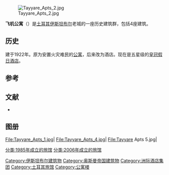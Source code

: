 {{Infobox hotel
| hotel_name         = 伊斯坦布尔老城皇冠假日酒店
| logo               = <!-- 檔案不存在 Crowne_Plaza.svg -->
| image              = Istanbul asv2020-02 img05 Crowne Plaza Old City.jpg
| location           = {{TUR}}[[伊斯坦布尔|伊斯坦布尔]]
| chain              = [[皇冠假日酒店|皇冠假日酒店]]
| latd = 41 |latm = 00 |lats = 35 |latNS = N
| longd= 28 |longm= 57 |longs= 28 |longEW= E
| coordinates_display= inline, title
| owner              = [[土耳其航空|土耳其航空]] 
| number_of_rooms    = 265
| number_of_restaurants = 2
| floor_area         = {{convert|25000|m2|sqft|abbr=on}}
| height             = {{convert|22.91|m|ft|abbr=on}}
| website            = {{URL|www.cpoldcity.com/index_en.html}}
}}
[[File:Tayyare_Apts_2.jpg|thumb]]

'''飞机公寓'''（{{lang-tr|Tayyare Apartmanları}}）是[[土耳其|土耳其]][[伊斯坦布尔|伊斯坦布尔]]老城的一座历史建筑群，包括4座建筑。

==历史==
建于1922年。原为安置火灾难民的[[公寓|公寓]]，后来改为酒店。现在是五星级的[[皇冠假日酒店|皇冠假日酒店]]。

== 参考 ==
{{Reflist|2}}
==文献==
*{{cite book |url=http://simurg.com.tr/tr-tr/urun/sehir/148361/harikzedegan-dan-merit-antique-e-tayyare-apartmanlari-otel-merit-antique-gecmisi-ve-bugunu.aspx |title=Harikzedegan'dan Merit Antique'e Tayyare Apartmanları / Otel Merit Antique: Geçmişi ve Bugünü |author=Türkoğlu, Sabahattin |publisher=NET Şirketler Grubu |language=tr |pages=64 |year=1998 |location=Istanbul |isbn=978-9944453738 |accessdate=2013-02-25 |archive-url=https://web.archive.org/web/20160304225053/http://simurg.com.tr/tr-tr/urun/sehir/148361/harikzedegan-dan-merit-antique-e-tayyare-apartmanlari-otel-merit-antique-gecmisi-ve-bugunu.aspx |archive-date=2016-03-04 |dead-url=yes }}
==图册==
<gallery>
File:Tayyare_Apts_1.jpg|
File:Tayyare_Apts_4.jpg|
File:Tayyare Apts 5.jpg|
</gallery>

[[Category:伊斯坦布尔建筑物|Category:伊斯坦布尔建筑物]]
[[Category:奥斯曼帝国建筑物|Category:奥斯曼帝国建筑物]]
[[Category:洲际酒店集团|Category:洲际酒店集团]]
[[Category:土耳其旅馆|Category:土耳其旅馆]]
[[Category:公寓楼|Category:公寓楼]]
[[分类:1985年成立的旅馆|分类:1985年成立的旅馆]]
[[分类:2006年成立的旅馆|分类:2006年成立的旅馆]]